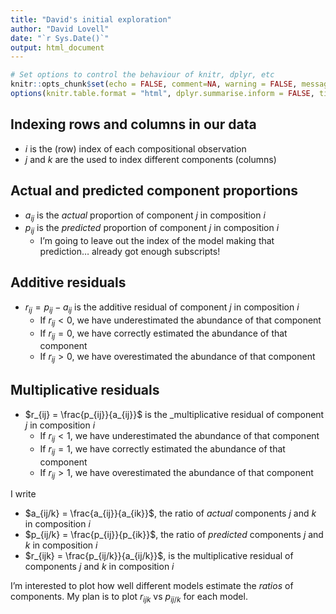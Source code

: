```yaml
---
title: "David's initial exploration"
author: "David Lovell"
date: "`r Sys.Date()`"
output: html_document
---
```



```r
# Set options to control the behaviour of knitr, dplyr, etc
knitr::opts_chunk$set(echo = FALSE, comment=NA, warning = FALSE, message = FALSE)
options(knitr.table.format = "html", dplyr.summarise.inform = FALSE, tidyverse.quiet = TRUE, width = 100)
```

## Indexing rows and columns in our data

* $i$ is the (row) index of each compositional observation
* $j$ and $k$ are the used to index different components (columns)


## Actual and predicted component proportions

* $a_{ij}$ is the _actual_ proportion of component $j$ in composition $i$
* $p_{ij}$ is the _predicted_ proportion of component $j$ in composition $i$
  * I'm going to leave out the index of the model making that prediction... already got enough subscripts!
  
## Additive residuals

* $r_{ij} = p_{ij} - a_{ij}$ is the additive residual of component $j$ in composition $i$
  * If $r_{ij} < 0$, we have underestimated the abundance of that component
  * If $r_{ij} = 0$, we have correctly estimated the abundance of that component
  * If $r_{ij} > 0$, we have overestimated the abundance of that component

## Multiplicative residuals

* $r_{ij} = \frac{p_{ij}}{a_{ij}}$ is the _multiplicative residual of component $j$ in composition $i$
  * If $r_{ij} < 1$, we have underestimated the abundance of that component
  * If $r_{ij} = 1$, we have correctly estimated the abundance of that component
  * If $r_{ij} > 1$, we have overestimated the abundance of that component
  
  
I write

* $a_{ij/k} = \frac{a_{ij}}{a_{ik}}$, the ratio of _actual_ components $j$ and $k$ in composition $i$
* $p_{ij/k} = \frac{p_{ij}}{p_{ik}}$, the ratio of _predicted_ components $j$ and $k$ in composition $i$
* $r_{ijk} = \frac{p_{ij/k}}{a_{ij/k}}$, is the multiplicative residual of components $j$ and $k$ in composition $i$

I'm interested to plot how well different models estimate the _ratios_ of components. My plan is to plot $r_{ijk}$ vs $p_{ij/k}$ for each model.
